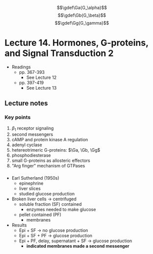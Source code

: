 $$\gdef\Ga{G_\alpha}$$
$$\gdef\Gb{G_\beta}$$
$$\gdef\Gg{G_\gamma}$$

# Lecture 14. Hormones, G-proteins, and Signal Transduction 2

- Readings
  - pp. 367-393
    - See Lecture 12
  - pp. 397-419
    - See Lecture 13

## Lecture notes

### Key points
1. $\beta_1$ receptor signaling
2. second messengers
3. cAMP and protein kinase A regulation
4. adenyl cyclase
5. hetereotrimeric G-proteins: $\Ga, \Gb, \Gg$
6. phosphodiesterase
7. small G-proteins as allosteric effectors
8. "Arg finger" mechanism of GTPases

###
- Earl Sutherland (1950s)
  - epinephrine
  - liver slices
  - studied glucose production
- Broken liver cells $\to$ centrifuged
  - soluble fraction (SF) contained
    - enzymes needed to make glucose
  - pellet contained (PF)
    - membranes
- Results
  - Epi + SF $\to$ no glucose production
  - Epi + SF + PF $\to$ glucose production
  - Epi + PF, delay, supernatant + SF $\to$ glucose production
    - **indicated membranes made a second messenger**